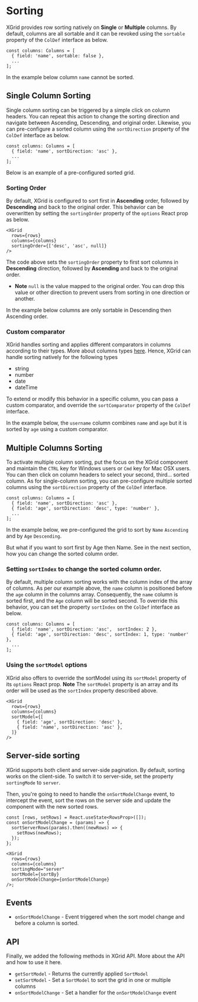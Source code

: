 
<Meta title="1. Docs/5. Sorting" component={XGrid} />

# Sorting

XGrid provides row sorting natively on **Single** or **Multiple** columns.
By default, columns are all sortable and it can be revoked using the `sortable` property of the `ColDef` interface as below.

```tsx
const columns: Columns = [
  { field: 'name', sortable: false },
  ...
];
```

In the example below column `name` cannot be sorted.

<UnSortableColumnDemo />

## Single Column Sorting

Single column sorting can be triggered by a simple click on column headers. You can repeat this action to change the sorting direction and navigate between Ascending, Descending, and original order.
Likewise, you can pre-configure a sorted column using the `sortDirection` property of the `ColDef` interface as below.

```tsx
const columns: Columns = [
  { field: 'name', sortDirection: 'asc' },
  ...
];
```

Below is an example of a pre-configured sorted grid.

<SingleSortDemo />

### Sorting Order

By default, XGrid is configured to sort first in **Ascending** order, followed by **Descending** and back to the original order.
This behavior can be overwritten by setting the `sortingOrder` property of the `options` React prop as below.

```tsx
<XGrid
  rows={rows}
  columns={columns}
  sortingOrder={['desc', 'asc', null]}
/>
```

The code above sets the `sortingOrder` property to first sort columns in **Descending** direction, followed by **Ascending** and back to the original order.

- **Note** `null` is the value mapped to the original order. You can drop this value or other direction to prevent users from sorting in one direction or another.

In the example below columns are only sortable in Descending then Ascending order.

<SortOrderDemo />

### Custom comparator

XGrid handles sorting and applies different comparators in columns according to their types. More about columns types [here]().
Hence, XGrid can handle sorting natively for the following types

- string
- number
- date
- dateTime

To extend or modify this behavior in a specific column, you can pass a custom comparator, and override the `sortComparator` property of the `ColDef` interface.

In the example below, the `username` column combines `name` and `age` but it is sorted by `age` using a custom comparator.

<CustomComparatorDemo />

## Multiple Columns Sorting

To activate multiple column sorting, put the focus on the XGrid component and maintain the `CTRL` key for Windows users or `Cmd` key for Mac OSX users.
You can then click on column headers to select your second, third... sorted column.
As for single-column sorting, you can pre-configure multiple sorted columns using the `sortDirection` property of the `ColDef` interface.

```tsx
const columns: Columns = [
  { field: 'name', sortDirection: 'asc' },
  { field: 'age', sortDirection: 'desc', type: 'number' },
  ...
];
```

In the example below, we pre-configured the grid to sort by `Name` `Ascending` and by `Age` `Descending`.

<MultipleSortColumnDemo />

But what if you want to sort first by Age then Name. See in the next section, how you can change the sorted column order.

### Setting `sortIndex` to change the sorted column order.

By default, multiple column sorting works with the column index of the array of columns.
As per our example above, the `name` column is positioned before the `age` column in the columns array.
Consequently, the `name` column is sorted first, and the `Age` column will be sorted second.
To override this behavior, you can set the property `sortIndex` on the `ColDef` interface as below.

```tsx
const columns: Columns = [
  { field: 'name', sortDirection: 'asc',  sortIndex: 2 },
  { field: 'age', sortDirection: 'desc', sortIndex: 1, type: 'number' },
  ...
];
```

<SortIndexDemo />

### Using the `sortModel` options

XGrid also offers to override the sortModel using its `sortModel` property of its `options` React prop.
**Note** The `sortModel` property is an array and its order will be used as the `sortIndex` property described above.

```tsx
<XGrid
  rows={rows}
  columns={columns}
  sortModel={[
    { field: 'age', sortDirection: 'desc' },
    { field: 'name', sortDirection: 'asc' },
  ]}
/>
```

<SortModelOptionDemo />

## Server-side sorting

XGrid supports both client and server-side pagination. By default, sorting works on the client-side. To switch it to server-side,
set the property `sortingMode` to `server`.

Then, you're going to need to handle the `onSortModelChange` event, to intercept the event, sort the rows on the server side and update the component with the new sorted rows.

```tsx
const [rows, setRows] = React.useState<RowsProp>([]);
const onSortModelChange = (params) => {
  sortServerRows(params).then((newRows) => {
    setRows(newRows);
  });
};

<XGrid
  rows={rows}
  columns={columns}
  sortingMode="server"
  sortModel={sortBy}
  onSortModelChange={onSortModelChange}
/>;
```

<ServerSortingDemo />

## Events

- `onSortModelChange` - Event triggered when the sort model change and before a column is sorted.

## API

Finally, we added the following methods in XGrid API. More about the API and how to use it here.

- `getSortModel` - Returns the currently applied `SortModel`
- `setSortModel` - Set a `SortModel` to sort the grid in one or multiple columns
- `onSortModelChange` - Set a handler for the `onSortModelChange` event
